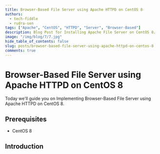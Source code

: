 ---
title: Browser-Based File Server using Apache HTTPD on CentOS 8
authors:
  - tech-fiddle
  - rudra-sen
tags: ["Apache", "CentOS", "HTTPD", "Server", "Browser-Based"]
description: Blog Post for Installing Apache File Server on CentOS 8.
image: "/img/blog/7/7.jpg"
hide_table_of_contents: false
slug: posts/browser-based-file-server-using-apache-httpd-on-centos-8
comments: true
---

# Browser-Based File Server using Apache HTTPD on CentOS 8

Today we'll guide you on Implementing Browser-Based File Server using Apache HTTPD on CentOS 8.

<!-- truncate -->

## Prerequisites

- CentOS 8

## Introduction
